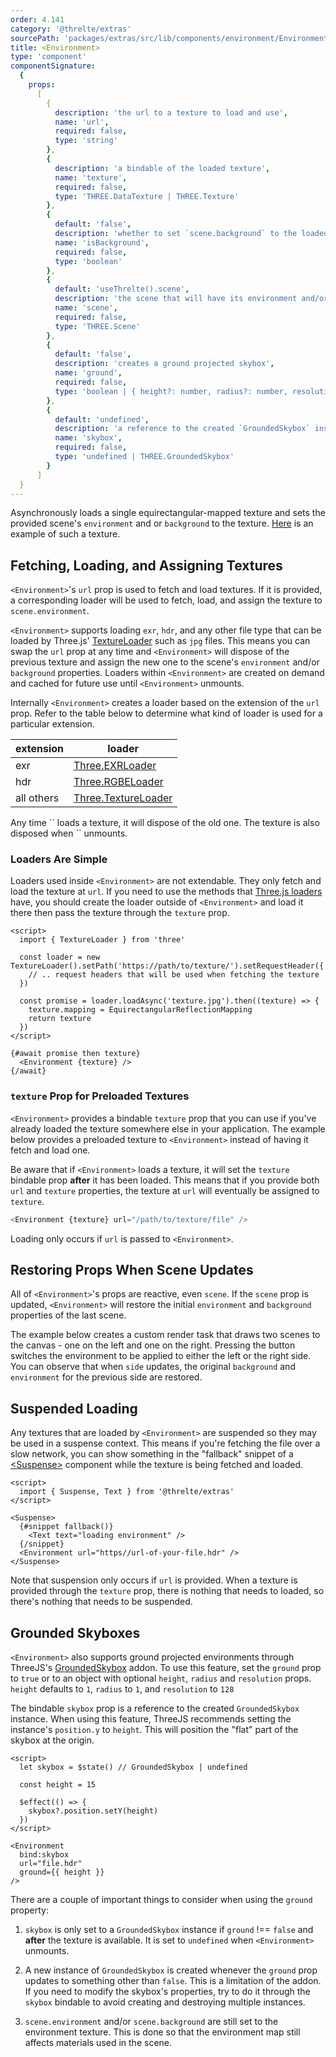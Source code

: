 ```yaml
---
order: 4.141
category: '@threlte/extras'
sourcePath: 'packages/extras/src/lib/components/environment/Environment/Environment.svelte'
title: <Environment>
type: 'component'
componentSignature:
  {
    props:
      [
        {
          description: 'the url to a texture to load and use',
          name: 'url',
          required: false,
          type: 'string'
        },
        {
          description: 'a bindable of the loaded texture',
          name: 'texture',
          required: false,
          type: 'THREE.DataTexture | THREE.Texture'
        },
        {
          default: 'false',
          description: 'whether to set `scene.background` to the loaded environment texture',
          name: 'isBackground',
          required: false,
          type: 'boolean'
        },
        {
          default: 'useThrelte().scene',
          description: 'the scene that will have its environment and/or background set',
          name: 'scene',
          required: false,
          type: 'THREE.Scene'
        },
        {
          default: 'false',
          description: 'creates a ground projected skybox',
          name: 'ground',
          required: false,
          type: 'boolean | { height?: number, radius?: number, resolution?: number }'
        },
        {
          default: 'undefined',
          description: 'a reference to the created `GroundedSkybox` instance when using grounded projection',
          name: 'skybox',
          required: false,
          type: 'undefined | THREE.GroundedSkybox'
        }
      ]
  }
---
```


Asynchronously loads a single equirectangular-mapped texture and sets the provided scene's `environment` and or `background` to the texture. [Here](/textures/equirectangular/jpg/equirect_ruined_room.jpg) is an example of such a texture.

<Example path="extras/environment/basic" />

## Fetching, Loading, and Assigning Textures

`<Environment>`'s `url` prop is used to fetch and load textures. If it is provided, a corresponding loader will be used to fetch, load, and assign the texture to `scene.environment`.

`<Environment>` supports loading `exr`, `hdr`, and any other file type that can be loaded by Three.js' [TextureLoader](https://threejs.org/docs/#api/en/loaders/TextureLoader) such as `jpg` files. This means you can swap the `url` prop at any time and `<Environment>` will dispose of the previous texture and assign the new one to the scene's `environment` and/or `background` properties. Loaders within `<Environment>` are created on demand and cached for future use until `<Environment>` unmounts.

Internally `<Environment>` creates a loader based on the extension of the `url` prop. Refer to the table below to determine what kind of loader is used for a particular extension.

| extension  | loader                                                                                             |
| ---------- | -------------------------------------------------------------------------------------------------- |
| exr        | [Three.EXRLoader](https://github.com/mrdoob/three.js/blob/dev/examples/jsm/loaders/EXRLoader.js/)  |
| hdr        | [Three.RGBELoader](https://github.com/mrdoob/three.js/blob/dev/examples/jsm/loaders/RGBELoader.js) |
| all others | [Three.TextureLoader](https://threejs.org/docs/#api/en/loaders/TextureLoader)                      |

<Tip type="info">
	Any time `<Environment>` loads a texture, it will dispose of the old one. The texture is also disposed when `<Environment>` unmounts.
</Tip>

### Loaders Are Simple

Loaders used inside `<Environment>` are not extendable. They only fetch and load the texture at `url`. If you need to use the methods that [Three.js loaders](https://threejs.org/docs/index.html?q=loader#api/en/loaders/Loader) have, you should create the loader outside of `<Environment>` and load it there then pass the texture through the `texture` prop.

```svelte
<script>
  import { TextureLoader } from 'three'

  const loader = new TextureLoader().setPath('https://path/to/texture/').setRequestHeader({
    // .. request headers that will be used when fetching the texture
  })

  const promise = loader.loadAsync('texture.jpg').then((texture) => {
    texture.mapping = EquirectangularReflectionMapping
    return texture
  })
</script>

{#await promise then texture}
  <Environment {texture} />
{/await}
```

### `texture` Prop for Preloaded Textures

`<Environment>` provides a bindable `texture` prop that you can use if you've already loaded the texture somewhere else in your application. The example below provides a preloaded texture to `<Environment>` instead of having it fetch and load one.

<Example path="extras/environment/bring-your-own-texture" />

Be aware that if `<Environment>` loads a texture, it will set the `texture` bindable prop **after** it has been loaded. This means that if you provide both `url` and `texture` properties, the texture at `url` will eventually be assigned to `texture`.

```typescript title="Scene.svelte"
<Environment {texture} url="/path/to/texture/file" />
```

Loading only occurs if `url` is passed to `<Environment>`.

## Restoring Props When Scene Updates

All of `<Environment>`'s props are reactive, even `scene`. If the `scene` prop is updated, `<Environment>` will restore the initial `environment` and `background` properties of the last scene.

The example below creates a custom render task that draws two scenes to the canvas - one on the left and one on the right. Pressing the button switches the environment to be applied to either the left or the right side. You can observe that when `side` updates, the original `background` and `environment` for the previous side are restored.

<Example path="extras/environment/swapping-scenes" />

## Suspended Loading

Any textures that are loaded by `<Environment>` are suspended so they may be used in a suspense context. This means if you're fetching the file over a slow network, you can show something in the "fallback" snippet of a [\<Suspense>]('/docs/reference/extras/suspense') component while the texture is being fetched and loaded.

```svelte title="Scene.svelte"
<script>
  import { Suspense, Text } from '@threlte/extras'
</script>

<Suspense>
  {#snippet fallback()}
    <Text text="loading environment" />
  {/snippet}
  <Environment url="https//url-of-your-file.hdr" />
</Suspense>
```

Note that suspension only occurs if `url` is provided. When a texture is provided through the `texture` prop, there is nothing that needs to loaded, so there's nothing that needs to be suspended.

## Grounded Skyboxes

`<Environment>` also supports ground projected environments through ThreeJS's [GroundedSkybox](https://threejs.org/examples/#webgl_materials_envmaps_groundprojected) addon. To use this feature, set the `ground` prop to `true` or to an object with optional `height`, `radius` and `resolution` props. `height` defaults to `1`, `radius` to `1`, and `resolution` to `128`

<Example path="extras/environment/ground-projection" />

The bindable `skybox` prop is a reference to the created `GroundedSkybox` instance. When using this feature, ThreeJS recommends setting the instance's `position.y` to `height`. This will position the "flat" part of the skybox at the origin.

```svelte title="Scene.svelte"
<script>
  let skybox = $state() // GroundedSkybox | undefined

  const height = 15

  $effect(() => {
    skybox?.position.setY(height)
  })
</script>

<Environment
  bind:skybox
  url="file.hdr"
  ground={{ height }}
/>
```

There are a couple of important things to consider when using the `ground` property:

1. `skybox` is only set to a `GroundedSkybox` instance if `ground` !== `false` and **after** the texture is available. It is set to `undefined` when `<Environment>` unmounts.

2. A new instance of `GroundedSkybox` is created whenever the `ground` prop updates to something other than `false`. This is a limitation of the addon. If you need to modify the skybox's properties, try to do it through the `skybox` bindable to avoid creating and destroying multiple instances.

3. `scene.environment` and/or `scene.background` are still set to the environment texture. This is done so that the environment map still affects materials used in the scene.
